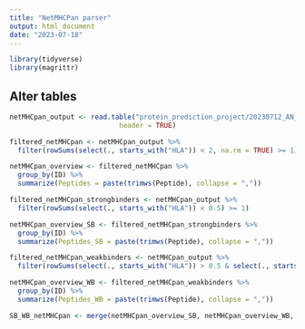 ```yaml
---
title: "NetMHCPan parser"
output: html_document
date: "2023-07-18"
---
```


```r
library(tidyverse)
library(magrittr)
```

## Alter tables


```r
netMHCpan_output <- read.table("protein_prediction_project/20230712_AN_netMHCpan/code/test.tsv", sep = '\t', 
                           header = TRUE)

```


```r
filtered_netMHCpan <- netMHCpan_output %>%
  filter(rowSums(select(., starts_with("HLA")) < 2, na.rm = TRUE) >= 1)
```


```r
netMHCpan_overview <- filtered_netMHCpan %>%
  group_by(ID) %>%
  summarize(Peptides = paste(trimws(Peptide), collapse = ","))
```

```r
filtered_netMHCpan_strongbinders <- netMHCpan_output %>%
  filter(rowSums(select(., starts_with("HLA")) < 0.5) >= 1)

netMHCpan_overview_SB <- filtered_netMHCpan_strongbinders %>%
  group_by(ID) %>%
  summarize(Peptides_SB = paste(trimws(Peptide), collapse = ","))
```


```r
filtered_netMHCpan_weakbinders <- netMHCpan_output %>%
  filter(rowSums(select(., starts_with("HLA")) > 0.5 & select(., starts_with("HLA")) < 2, na.rm = TRUE) >= 1)

netMHCpan_overview_WB <- filtered_netMHCpan_weakbinders %>%
  group_by(ID) %>%
  summarize(Peptides_WB = paste(trimws(Peptide), collapse = ","))
```

```r
SB_WB_netMHCpan <- merge(netMHCpan_overview_SB, netMHCpan_overview_WB, by = "ID", all = TRUE)
```



